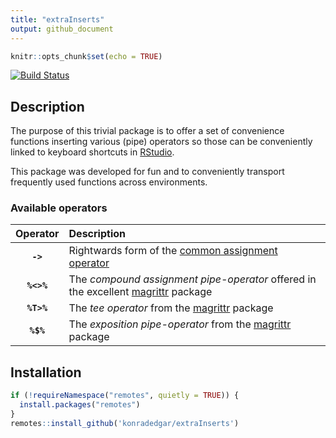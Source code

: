 ```yaml
---
title: "extraInserts"
output: github_document
---
```


```r
knitr::opts_chunk$set(echo = TRUE)
```

[![Build Status](https://travis-ci.org/konradzdeb/extraInserts.svg?branch=master)](https://travis-ci.org/konradzdeb/extraInserts)

## Description

The purpose of this trivial package is to offer a set of convenience functions inserting various (pipe) operators so those can be conveniently linked to keyboard shortcuts in [RStudio](https://www.rstudio.com/products/RStudio/).

This package was developed for fun and to conveniently transport frequently used functions across environments. 

### Available operators

| Operator      | Description                                                                                  |
| :-----------: | :------------------------------------------------------------------------------------- |
| **`->`**      | Rightwards form of the [common assignment operator][1]                                 |
| **`%<>%`**    | The _compound assignment pipe-operator_ offered in the excellent [magrittr][2] package |
| **`%T>%`**    | The _tee operator_ from the [magrittr][2] package                                      |
| **`%$%`**     | The _exposition pipe-operator_ from the [magrittr][2] package                          |

## Installation

```r
if (!requireNamespace("remotes", quietly = TRUE)) {
  install.packages("remotes")
}
remotes::install_github('konradedgar/extraInserts')
```

[1]: https://rdrr.io/r/base/assignOps.html
[2]: https://magrittr.tidyverse.org/
